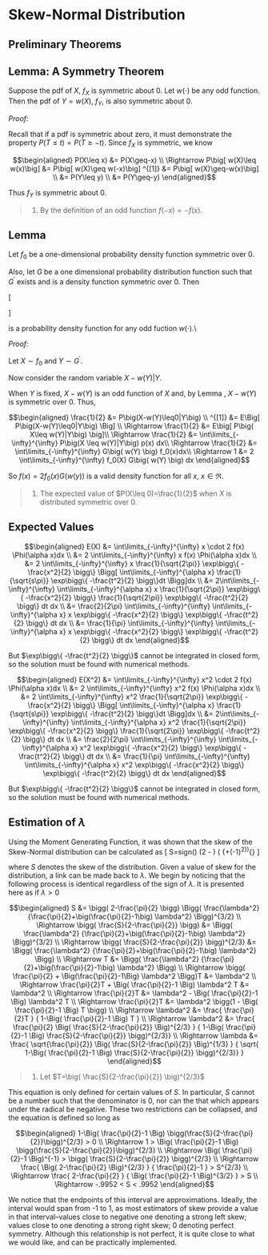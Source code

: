 # Skew-Normal Distribution

## Preliminary Theorems

## Lemma: A Symmetry Theorem

Suppose the pdf of $X$, $f_X$ is symmetric about 0.  Let $w(\cdot)$ be any odd function.  Then the pdf of $Y=w(X)$, $f_Y$, is also symmetric about 0.

_Proof:_

Recall that if a pdf is symmetric about zero, it must demonstrate the property $P(T\leq t)=P(T\geq-t)$.  Since $f_X$ is symmetric, we know

$$\begin{aligned}
P(X\leq x)                            &= P(X\geq-x) \\
\Rightarrow P\big[ w(X)\leq w(x)\big] &= P\big[ w(X)\geq w(-x)\big]
	^{[1]}                              &= P\big[ w(X)\geq-w(x)\big] \\
                                      &= P(Y\leq y) \\
                            	        &= P(Y\geq-y)
\end{aligned}$$

Thus $f_Y$ is symmetric about 0.

> 1. By the definition of an odd function $f(-x)=-f(x)$.


## Lemma

Let $f_0$ be a one-dimensional probability density function symmetric over 0.

Also, let $G$ be a one dimensional probability distribution function such that $G^\prime$ exists and is a density function symmetric over 0. Then 

\[ 	\begin{array}{rl}
		f(x) = 2 f_0(x) G\big(w(x)\big) & (-\infty<x<\infty)\\
	\end{array}
\]

is a probability density function for any odd fuction $w(\cdot)$.\\

_Proof:_

Let $X\sim f_0$ and $Y\sim G^\prime$.

Now consider the random variable $X-w(Y)|Y$.

When $Y$ is fixed, $X-w(Y)$ is an odd function of $X$ and, by Lemma \ref{SkewNorm1.1}, $X-w(Y)$ is symmetric over 0. Thus,

$$\begin{aligned}
\frac{1}{2} 
                      	&= P\big(X-w(Y)\leq0|Y\big) \\
                ^{[1]}	&= E\Big[ P\big(X-w(Y)\leq0|Y\big) \Big] \\
\Rightarrow \frac{1}{2} &= E\big[ P\big( X\leq w(Y)|Y\big) \big]\\
\Rightarrow \frac{1}{2} &= \int\limits_{-\infty}^{\infty} P\big(X \leq w(Y)|Y\big) p(x) dx\\
\Rightarrow \frac{1}{2} &= \int\limits_{-\infty}^{\infty} G\big( w(Y) \big) f_0(x)dx\\
\Rightarrow 1           &= 2 \int\limits_{-\infty}^{\infty} f_0(X) G\big( w(Y) \big) dx
\end{aligned}$$

So $f(x) = 2 f_0(x)G\big(w(y)\big)$ is a valid density function for all $x,\ x\in\Re$. 

> 1. The expected value of $P(X\leq 0)=\frac{1}{2}$ when $X$ is distributed symmetric over 0.


## Expected Values
$$\begin{aligned}
E(X)
	&= \int\limits_{-\infty}^{\infty} x \cdot 2 f(x) \Phi(\alpha x)dx \\
	&= 2 \int\limits_{-\infty}^{\infty} x f(x) \Phi(\alpha x)dx \\
  &= 2 \int\limits_{-\infty}^{\infty} x \frac{1}{\sqrt{2\pi}} \exp\bigg\{ -\frac{x^2}{2} \bigg\}
		\Bigg[ \int\limits_{-\infty}^{\alpha x} \frac{1}{\sqrt{s\pi}} 
			\exp\bigg\{ -\frac{t^2}{2} \bigg\}dt \Bigg]dx \\
  &= 2\int\limits_{-\infty}^{\infty} \int\limits_{-\infty}^{\alpha x}
		x \frac{1}{\sqrt{2\pi}} \exp\bigg\{ -\frac{x^2}{2} \bigg\}
		\frac{1}{\sqrt{2\pi}} \exp\bigg\{ -\frac{t^2}{2} \bigg\} dt dx \\
  &= \frac{2}{2\pi} \int\limits_{-\infty}^{\infty} \int\limits_{-\infty}^{\alpha x}
		x \exp\bigg\{ -\frac{x^2}{2} \bigg\} \exp\bigg\{ -\frac{t^2}{2} \bigg\} dt dx \\
  &= \frac{1}{\pi} \int\limits_{-\infty}^{\infty} \int\limits_{-\infty}^{\alpha x}
		x \exp\bigg\{ -\frac{x^2}{2} \bigg\} \exp\bigg\{ -\frac{t^2}{2} \bigg\} dt dx
\end{aligned}$$

But $\exp\bigg\{ -\frac{t^2}{2} \bigg\}$ cannot be integrated in closed form, so the solution must be found with numerical methods.

$$\begin{aligned}
E(X^2)
	&= \int\limits_{-\infty}^{\infty} x^2 \cdot 2 f(x) \Phi(\alpha x)dx \\
	&= 2 \int\limits_{-\infty}^{\infty} x^2 f(x) \Phi(\alpha x)dx \\
  &= 2 \int\limits_{-\infty}^{\infty} x^2 \frac{1}{\sqrt{2\pi}} \exp\bigg\{ -\frac{x^2}{2} \bigg\}
		\Bigg[ \int\limits_{-\infty}^{\alpha x} \frac{1}{\sqrt{s\pi}} 
			\exp\bigg\{ -\frac{t^2}{2} \bigg\}dt \Bigg]dx \\
  &= 2\int\limits_{-\infty}^{\infty} \int\limits_{-\infty}^{\alpha x}
		x^2 \frac{1}{\sqrt{2\pi}} \exp\bigg\{ -\frac{x^2}{2} \bigg\}
		\frac{1}{\sqrt{2\pi}} \exp\bigg\{ -\frac{t^2}{2} \bigg\} dt dx \\
  &= \frac{2}{2\pi} \int\limits_{-\infty}^{\infty} \int\limits_{-\infty}^{\alpha x}
		x^2 \exp\bigg\{ -\frac{x^2}{2} \bigg\} \exp\bigg\{ -\frac{t^2}{2} \bigg\} dt dx \\
  &= \frac{1}{\pi} \int\limits_{-\infty}^{\infty} \int\limits_{-\infty}^{\alpha x}
		x^2 \exp\bigg\{ -\frac{x^2}{2} \bigg\} \exp\bigg\{ -\frac{t^2}{2} \bigg\} dt dx
\end{aligned}$$

But $\exp\bigg\{ -\frac{t^2}{2} \bigg\}$ cannot be integrated in closed form, so the solution must be found with numerical methods.



## Estimation of $\lambda$
Using the Moment Generating Function, it was shown that the skew of the Skew-Normal distribution can be calculated as
\[
S=sign(\lambda) \bigg(2 - \frac{\pi}{2}\bigg) 
		\Bigg(\frac{\lambda^2}
			{\frac{pi}{2}+(\frac{pi}{2}-1)\lambda^2}\Bigg)^{\frac{3}{2}}
\]

where $S$ denotes the skew of the distribution.  Given a value of skew for the distribution, a link can be made back to $\lambda$.  We begin by noticing that the following process is identical regardless of the sign of $\lambda$.  It is presented here as if $\lambda>0$

$$\begin{aligned}
S
	&= \bigg( 2-\frac{\pi}{2} \bigg)
		\Bigg( \frac{\lambda^2} {\frac{\pi}{2}+\big(\frac{\pi}{2}-1\big)
			\lambda^2} \Bigg)^{3/2} \\
\Rightarrow \bigg( \frac{S}{2-\frac{\pi}{2}} \bigg)
		&= \Bigg( \frac{\lambda^2} {\frac{\pi}{2}+\big(\frac{\pi}{2}-1\big)
			\lambda^2} \Bigg)^{3/2} \\
\Rightarrow \bigg( \frac{S}{2-\frac{\pi}{2}} \bigg)^{2/3}
		&= \Bigg( \frac{\lambda^2} {\frac{\pi}{2}+\big(\frac{\pi}{2}-1\big)
			\lambda^2} \Bigg) \\
\Rightarrow T 
		&= \Bigg( \frac{\lambda^2} {\frac{\pi}{2}+\big(\frac{\pi}{2}-1\big)
			\lambda^2} \Bigg) \\
\Rightarrow \bigg( \frac{\pi}{2} + \Big(\frac{\pi}{2}-1\Big) \lambda^2 \Bigg)T
		&= \lambda^2 \\
\Rightarrow \frac{\pi}{2}T + \Big( \frac{\pi}{2}-1 \Big) \lambda^2 T
		&= \lambda^2 \\
\Rightarrow \frac{\pi}{2}T
		&= \lambda^2 - \Big( \frac{\pi}{2}-1 \Big) \lambda^2 T \\
\Rightarrow \frac{\pi}{2}T
		&= \lambda^2 \bigg(1 - \Big( \frac{\pi}{2}-1 \Big) T \bigg) \\
\Rightarrow \lambda^2
		&= \frac{ \frac{\pi}{2}T }
			{ 1-\Big( \frac{\pi}{2}-1 \Big) T } \\
\Rightarrow \lambda^2
		&=  \frac{ \frac{\pi}{2} \Big( \frac{S}{2-\frac{\pi}{2}} \Big)^{2/3} }
			{ 1-\Big( \frac{\pi}{2}-1 \Big) \frac{S}{2-\frac{\pi}{2}} \bigg)^{2/3}} \\
\Rightarrow \lambda
		&= \frac{ \sqrt{\frac{\pi}{2}} \Big( \frac{S}{2-\frac{\pi}{2}} \Big)^{1/3} }
			{ \sqrt{ 1-\Big( \frac{\pi}{2}-1 \Big) 
				\frac{S}{2-\frac{\pi}{2}} \bigg)^{2/3}} }
\end{aligned}$$
				
> 1. Let $T=\big( \frac{S}{2-\frac{\pi}{2}} \big)^{2/3}$

This equation is only defined for certain values of $S$.  In particular, $S$ cannot be a number such that the denominator is 0, nor can the that which appears under the radical be negative.  These two restrictions can be collapsed, and the equation is defined so long as

$$\begin{aligned}
1-\Big( \frac{\pi}{2}-1 \Big) \bigg(\frac{S}{2-\frac{\pi}{2}}\bigg)^{2/3} > 0 \\
\Rightarrow 1 
		> \Big( \frac{\pi}{2}-1 \Big) \bigg(\frac{S}{2-\frac{\pi}{2}}\bigg)^{2/3} \\
\Rightarrow \Big( \frac{\pi}{2}-1 \Big)^{-1}
		> \bigg( \frac{S}{2-\frac{\pi}{2}} \bigg)^{2/3} \\
\Rightarrow \frac{ \Big( 2-\frac{\pi}{2} \Big)^{2/3} }
			{ \frac{\pi}{2}-1 }
		> S^{2/3} \\
\Rightarrow \frac{ 2-\frac{\pi}{2} }
			{ \Big( \frac{\pi}{2}-1 \Big)^{3/2} }
		> S \\
\Rightarrow -.9952 < S < .9952
\end{aligned}$$

We notice that the endpoints of this interval are approximations.  Ideally, the interval would span from -1 to 1, as most estimators of skew provide a value in that interval--values close to negative one denoting a strong left skew; values close to one denoting a strong right skew; 0 denoting perfect symmetry.  Although this relationship is not perfect, it is quite close to what we would like, and can be practically implemented.

